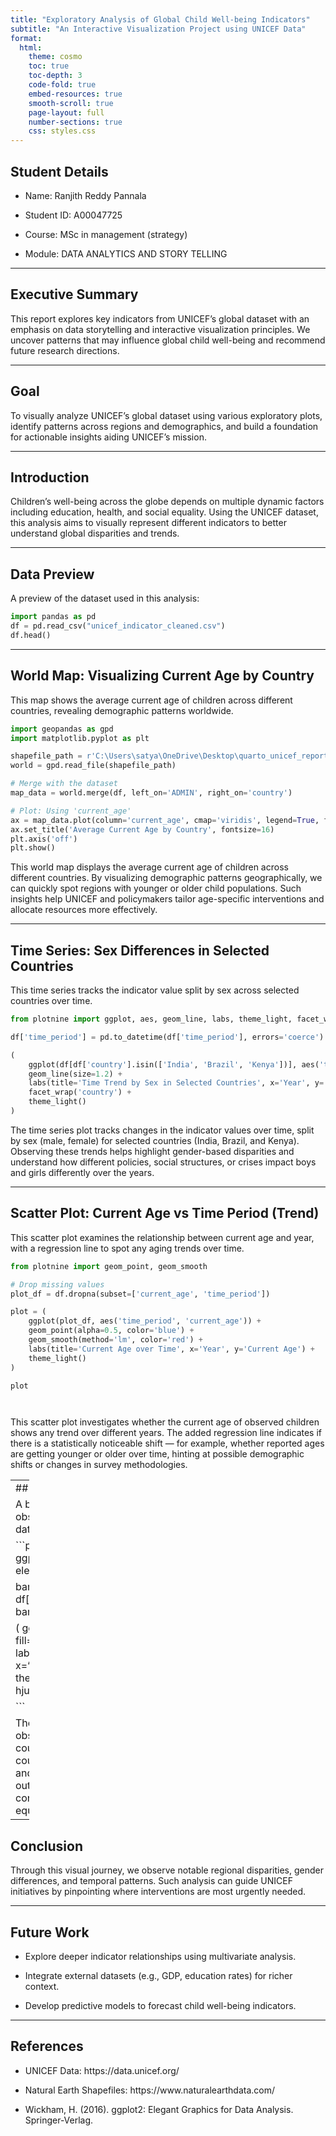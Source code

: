 ---
title: "Exploratory Analysis of Global Child Well-being Indicators"
subtitle: "An Interactive Visualization Project using UNICEF Data"
format:
  html:
    theme: cosmo
    toc: true
    toc-depth: 3
    code-fold: true
    embed-resources: true
    smooth-scroll: true
    page-layout: full
    number-sections: true
    css: styles.css 
---

##  Student Details

- Name: Ranjith Reddy Pannala

- Student ID: A00047725

- Course: MSc in management (strategy)

- Module: DATA ANALYTICS AND STORY TELLING

---


## Executive Summary

This report explores key indicators from UNICEF's global dataset with an emphasis on data storytelling and interactive visualization principles. We uncover patterns that may influence global child well-being and recommend future research directions.

---

## Goal

To visually analyze UNICEF's global dataset using various exploratory plots, identify patterns across regions and demographics, and build a foundation for actionable insights aiding UNICEF’s mission.

---

## Introduction

Children's well-being across the globe depends on multiple dynamic factors including education, health, and social equality. Using the UNICEF dataset, this analysis aims to visually represent different indicators to better understand global disparities and trends.


---

## Data Preview

A preview of the dataset used in this analysis:

```{python}
import pandas as pd
df = pd.read_csv("unicef_indicator_cleaned.csv")
df.head()
```

---

## World Map: Visualizing Current Age by Country


This map shows the average current age of children across different countries, revealing demographic patterns worldwide.

```{python}
import geopandas as gpd
import matplotlib.pyplot as plt

shapefile_path = r'C:\Users\satya\OneDrive\Desktop\quarto_unicef_report\ne_110m_admin_0_countries.shp'
world = gpd.read_file(shapefile_path)

# Merge with the dataset
map_data = world.merge(df, left_on='ADMIN', right_on='country')

# Plot: Using 'current_age'
ax = map_data.plot(column='current_age', cmap='viridis', legend=True, figsize=(12, 9), edgecolor='black')
ax.set_title('Average Current Age by Country', fontsize=16)
plt.axis('off')
plt.show()

```
This world map displays the average current age of children across different countries. By visualizing demographic patterns geographically, we can quickly spot regions with younger or older child populations. Such insights help UNICEF and policymakers tailor age-specific interventions and allocate resources more effectively.


---

## Time Series: Sex Differences in Selected Countries

This time series tracks the indicator value split by sex across selected countries over time.

```{python}
from plotnine import ggplot, aes, geom_line, labs, theme_light, facet_wrap

df['time_period'] = pd.to_datetime(df['time_period'], errors='coerce')

(
    ggplot(df[df['country'].isin(['India', 'Brazil', 'Kenya'])], aes('time_period', 'obs_value', color='sex')) +
    geom_line(size=1.2) +
    labs(title='Time Trend by Sex in Selected Countries', x='Year', y='Indicator Value') +
    facet_wrap('country') +
    theme_light()
)


```
The time series plot tracks changes in the indicator values over time, split by sex (male, female) for selected countries (India, Brazil, and Kenya). Observing these trends helps highlight gender-based disparities and understand how different policies, social structures, or crises impact boys and girls differently over the years.

---

## Scatter Plot: Current Age vs Time Period (Trend)

This scatter plot examines the relationship between current age and year, with a regression line to spot any aging trends over time.

```{python}
from plotnine import geom_point, geom_smooth

# Drop missing values
plot_df = df.dropna(subset=['current_age', 'time_period'])

plot = (
    ggplot(plot_df, aes('time_period', 'current_age')) +
    geom_point(alpha=0.5, color='blue') +
    geom_smooth(method='lm', color='red') +
    labs(title='Current Age over Time', x='Year', y='Current Age') +
    theme_light()
)

plot




```
This scatter plot investigates whether the current age of observed children shows any trend over different years. The added regression line indicates if there is a statistically noticeable shift — for example, whether reported ages are getting younger or older over time, hinting at possible demographic shifts or changes in survey methodologies.

---
## Bar Chart: Observation Status across Countries

A bar chart summarizing the count of different observation statuses for the top 10 countries in the dataset.

```{python}
# Prepare data
from plotnine import ggplot, aes, geom_bar, labs, theme_light, theme, element_text

bar_data = df['country'].value_counts().head(10).reset_index()
bar_data.columns = ['country', 'count']

(
    ggplot(bar_data, aes('country', 'count', fill='country')) +
    geom_bar(stat='identity') +
    labs(title='Top 10 Countries by Observation Count', x='Country', y='Count') +
    theme_light() +
    theme(axis_text_x=element_text(rotation=45, hjust=1))
)

```

The bar chart summarizes the number of recorded observations (by observation status) for the top 10 countries. This visualization helps identify countries with stronger data reporting practices and potential biases in data collection. It also points out where UNICEF’s future data efforts could be concentrated to ensure comprehensive and equitable reporting.

---

## Conclusion

Through this visual journey, we observe notable regional disparities, gender differences, and temporal patterns. Such analysis can guide UNICEF initiatives by pinpointing where interventions are most urgently needed.

---

## Future Work
- Explore deeper indicator relationships using multivariate analysis.

- Integrate external datasets (e.g., GDP, education rates) for richer context.

- Develop predictive models to forecast child well-being indicators.

---

## References

- UNICEF Data: https://data.unicef.org/

- Natural Earth Shapefiles: https://www.naturalearthdata.com/

- Wickham, H. (2016). ggplot2: Elegant Graphics for Data Analysis. Springer-Verlag.



